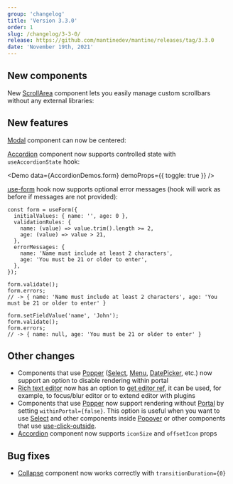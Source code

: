 ```yaml
---
group: 'changelog'
title: 'Version 3.3.0'
order: 1
slug: /changelog/3-3-0/
release: https://github.com/mantinedev/mantine/releases/tag/3.3.0
date: 'November 19th, 2021'
---
```



## New components

New [ScrollArea](https://mantine.dev/core/scroll-area/) component lets you easily manage custom scrollbars
without any external libraries:

<Demo data={ScrollAreaDemos.configurator} />

## New features

[Modal](https://mantine.dev/core/modal/) component can now be centered:

<Demo data={ModalDemos.centered} />

[Accordion](https://mantine.dev/core/accordion/) component now supports controlled state with `useAccordionState` hook:

<Demo data={AccordionDemos.form} demoProps={{ toggle: true }} />

[use-form](https://mantine.dev/hooks/use-form/) hook now supports optional error messages (hook will work as before if messages are not provided):

```tsx
const form = useForm({
  initialValues: { name: '', age: 0 },
  validationRules: {
    name: (value) => value.trim().length >= 2,
    age: (value) => value > 21,
  },
  errorMessages: {
    name: 'Name must include at least 2 characters',
    age: 'You must be 21 or older to enter',
  },
});

form.validate();
form.errors;
// -> { name: 'Name must include at least 2 characters', age: 'You must be 21 or older to enter' }

form.setFieldValue('name', 'John');
form.validate();
form.errors;
// -> { name: null, age: 'You must be 21 or older to enter' }
```

## Other changes

- Components that use [Popper](https://mantine.dev/core/popper/) ([Select](https://mantine.dev/core/select/), [Menu](https://mantine.dev/core/menu/), [DatePicker](https://mantine.dev/dates/date-picker/), etc.) now support an option to disable rendering within portal
- [Rich text editor](https://mantine.dev/others/rte/) now has an option to [get editor ref](https://mantine.dev/others/rte/#get-editor-ref), it can be used, for example, to focus/blur editor or to extend editor with plugins
- Components that use [Popper](https://mantine.dev/core/popper/) now support rendering without [Portal](https://mantine.dev/core/portal/) by setting `withinPortal={false}`. This option is useful when you want to use [Select](https://mantine.dev/core/select/) and other components inside [Popover](https://mantine.dev/core/popover/) or other components that use [use-click-outside](https://mantine.dev/hooks/use-click-outside/).
- [Accordion](https://mantine.dev/core/accordion/) component now supports `iconSize` and `offsetIcon` props

## Bug fixes

- [Collapse](https://mantine.dev/core/collapse/) component now works correctly with `transitionDuration={0}`
